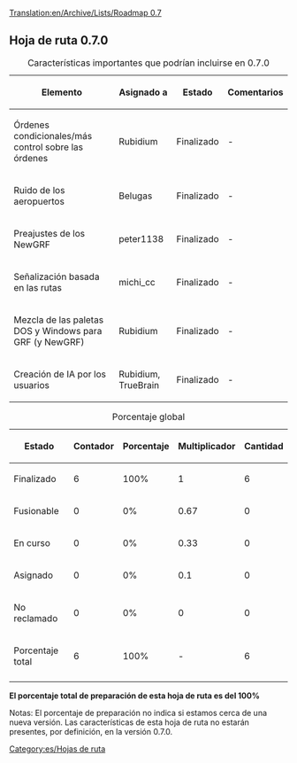 [[Translation:en/Archive/Lists/Roadmap 0.7]]
{{es/Histórico}}
{{es/Encabezamiento hoja de ruta|
Anterior=Hoja de ruta 0.6|
Actual=Hoja de ruta 0.7|
Siguiente=Hoja de ruta 1.0|
}}
== Hoja de ruta 0.7.0 ==

{| border="1"
|+ Características importantes que podrían incluirse en 0.7.0
|-
! Elemento !! Asignado a !! Estado !! Comentarios
|-
|Órdenes condicionales/más control sobre las órdenes || Rubidium
!class="checked" | Finalizado || -
|-
|Ruido de los aeropuertos || Belugas
!class="checked" | Finalizado || -
|-
|Preajustes de los NewGRF || peter1138
!class="checked" | Finalizado || -
|-
|Señalización basada en las rutas || michi_cc
!class="checked" | Finalizado || -
|-
|Mezcla de las paletas DOS y Windows para GRF (y NewGRF) || Rubidium
!class="checked" | Finalizado || -
|-
|Creación de IA por los usuarios || Rubidium, TrueBrain
!class="checked" | Finalizado || -
|}




{| border="1"
|+ Porcentaje global
|-
! Estado !! Contador !! Porcentaje !! Multiplicador !! Cantidad
|-
!class="checked" | Finalizado || 6 || 100% || 1 || 6
|-
!class="wip" | Fusionable || 0 || 0% || 0.67 || 0
|-
!class="wip" | En curso || 0 || 0% || 0.33 || 0
|-
!class="claimed" | Asignado || 0 || 0% || 0.1 || 0
|-
!class="unclaimed" | No reclamado || 0 || 0% || 0 || 0
|-
!class="wip" | Porcentaje total 
!class="wip" | 6
!class="wip" | 100% 
!class="wip" | - 
!class="wip" | 6
|-
|}
'''El porcentaje total de preparación de esta hoja de ruta es del 100%'''

Notas: El porcentaje de preparación no indica si estamos cerca de una nueva versión. Las características de esta hoja de ruta no estarán presentes, por definición, en la versión 0.7.0.
[[Category:es/Hojas de ruta]]